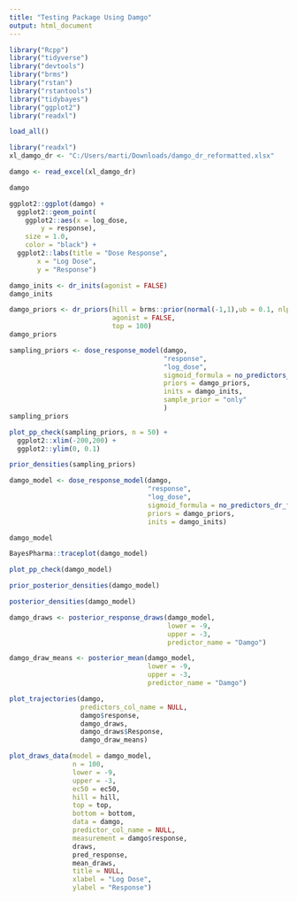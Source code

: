 ```yaml
---
title: "Testing Package Using Damgo"
output: html_document
---
```


```r
library("Rcpp")
library("tidyverse")
library("devtools")
library("brms")
library("rstan")
library("rstantools")
library("tidybayes")
library("ggplot2")
library("readxl")
```

```r
load_all()
```

```r
library("readxl")
xl_damgo_dr <- "C:/Users/marti/Downloads/damgo_dr_reformatted.xlsx"

damgo <- read_excel(xl_damgo_dr)

damgo
```

```r
ggplot2::ggplot(damgo) +
  ggplot2::geom_point(
    ggplot2::aes(x = log_dose,
        y = response),
    size = 1.0,
    color = "black") +
  ggplot2::labs(title = "Dose Response",
       x = "Log Dose",
       y = "Response")
```

```r
damgo_inits <- dr_inits(agonist = FALSE)
damgo_inits
```

```r
damgo_priors <- dr_priors(hill = brms::prior(normal(-1,1),ub = 0.1, nlpar = "hill"),
                          agonist = FALSE, 
                          top = 100)
damgo_priors
```

```r
sampling_priors <- dose_response_model(damgo, 
                                       "response",
                                       "log_dose",
                                       sigmoid_formula = no_predictors_dr_formula(),
                                       priors = damgo_priors,
                                       inits = damgo_inits,
                                       sample_prior = "only"
                                       )
sampling_priors
```

```r
plot_pp_check(sampling_priors, n = 50) + 
  ggplot2::xlim(-200,200) +
  ggplot2::ylim(0, 0.1)
```

```r
prior_densities(sampling_priors)
```

```r

damgo_model <- dose_response_model(damgo, 
                                   "response", 
                                   "log_dose",
                                   sigmoid_formula = no_predictors_dr_formula(),
                                   priors = damgo_priors,
                                   inits = damgo_inits)

damgo_model
```

```r
BayesPharma::traceplot(damgo_model)
```

```r
plot_pp_check(damgo_model)
```

```r
prior_posterior_densities(damgo_model)
```

```r
posterior_densities(damgo_model)
```

```r
damgo_draws <- posterior_response_draws(damgo_model, 
                                        lower = -9, 
                                        upper = -3,
                                        predictor_name = "Damgo")

damgo_draw_means <- posterior_mean(damgo_model,
                                   lower = -9, 
                                   upper = -3,
                                   predictor_name = "Damgo")

plot_trajectories(damgo,
                  predictors_col_name = NULL,
                  damgo$response,
                  damgo_draws,
                  damgo_draws$Response,
                  damgo_draw_means)
```

```r

plot_draws_data(model = damgo_model,
                n = 100,
                lower = -9,
                upper = -3,
                ec50 = ec50,
                hill = hill,
                top = top,
                bottom = bottom,
                data = damgo,
                predictor_col_name = NULL,
                measurement = damgo$response,
                draws,
                pred_response,
                mean_draws,
                title = NULL,
                xlabel = "Log Dose",
                ylabel = "Response")
```

